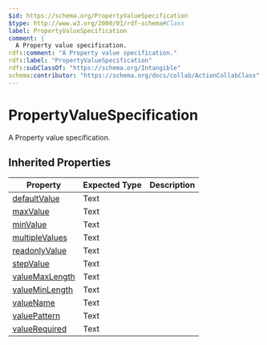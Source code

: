```yaml
---
$id: https://schema.org/PropertyValueSpecification
$type: http://www.w3.org/2000/01/rdf-schema#Class
label: PropertyValueSpecification
comment: |
  A Property value specification.
rdfs:comment: "A Property value specification."
rdfs:label: "PropertyValueSpecification"
rdfs:subClassOf: "https://schema.org/Intangible"
schema:contributor: "https://schema.org/docs/collab/ActionCollabClass"
---
```


# PropertyValueSpecification

A Property value specification.

## Inherited Properties

| Property | Expected Type | Description |
| --- | --- | --- |
| [defaultValue](https://schema.org/defaultValue) | Text |  |
| [maxValue](https://schema.org/maxValue) | Text |  |
| [minValue](https://schema.org/minValue) | Text |  |
| [multipleValues](https://schema.org/multipleValues) | Text |  |
| [readonlyValue](https://schema.org/readonlyValue) | Text |  |
| [stepValue](https://schema.org/stepValue) | Text |  |
| [valueMaxLength](https://schema.org/valueMaxLength) | Text |  |
| [valueMinLength](https://schema.org/valueMinLength) | Text |  |
| [valueName](https://schema.org/valueName) | Text |  |
| [valuePattern](https://schema.org/valuePattern) | Text |  |
| [valueRequired](https://schema.org/valueRequired) | Text |  |
